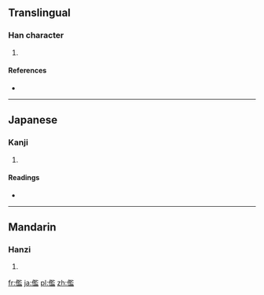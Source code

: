 ==Translingual==

===Han character===
{{Han char|rn=9|rad=人|as=14|sn=16|four=|canj=人尸戈廿 (OSIT), 人尸一廿 (OSMT)}}

# {{defn|Han|sort=人14}}

====References====
* {{Han ref|kx=0120.010|dkj=01229|dj=0253.160|hdz=10230.050|uh=5116|ud=20758}}

----

==Japanese==

===Kanji===
{{ja-kanji|grade=|rs=人14}}

# {{defn|lang=ja|sort=人14}}

====Readings====
* {{ja-readings|on=[[らん]] (ran)|kun=[[みにくい]] (minikui)}}

----

==Mandarin==

===Hanzi===
{{cmn-hanzi|pin=[[lán]] ([[lan2]])|wg=lan<sup>2</sup>}}

# {{defn|lang=cmn|sort=人14}}

[[fr:儖]]
[[ja:儖]]
[[pl:儖]]
[[zh:儖]]